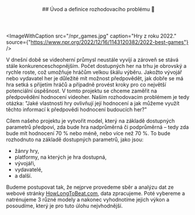
<article id="uvod">
  <header style={{marginBottom: "1rem"}}>
    ##  Úvod a definice rozhodovacího problému 🎯
  </header>

<ImageWithCaption
  src="/npr_games.jpg"
  caption="Hry z roku 2022."
  source={"https://www.npr.org/2022/12/16/1143120382/2022-best-games"}
/>

V dnešní době se videoherní průmysl neustále vyvíjí a zároveň se stává stále konkurenceschopnějším. Počet dostupných her na trhu je obrovský a rychle roste, což umožňuje hráčům velkou škálu výběru. Jakožto vývojář nebo vydavatel her je důležité mít možnost předpovědět, jak dobře se má hra setká s přijetím hráčů a případně provést kroky pro co největší potenciální úspěšnost.
V tomto projektu se chceme zaměřit na předpovědění hodnocení videoher. Naším rozhodovacím problémem je tedy otázka: "Jaké vlastnosti hry ovlivňují její hodnocení a jak můžeme využít těchto informací k předpovědi hodnocení budoucích her?"

Cílem našeho projektu je vytvořit model, který na základě dostupných parametrů předpoví, zda bude hra nadprůměrná či podprůměrná – tedy zda bude mít hodnocení 70 % nebo méně, nebo více než 70 %. To bude rozhodnuto na základě dostupných parametrů, jako jsou:

- žánry hry,
- platformy, na kterých je hra dostupná,
- vývojáři,
- vydavatelé,
- a další.

Budeme postupovat tak, že nejprve provedeme sběr a analýzu dat ze webové stránky [HowLongToBeat.com](https://howlongtobeat.com/), data zpracujeme. Poté vybereme a natrénujeme 3 různé modely a nakonec vyhodnotíme jejich výkon a posoudíme, který je pro tuto úlohu nejvhodnější.

</article>

